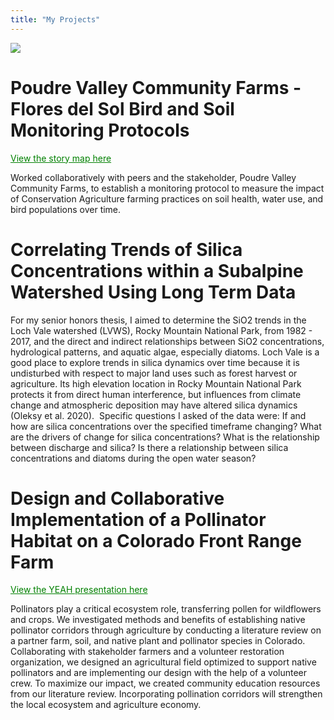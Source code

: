```yaml
---
title: "My Projects"
---
```


![](heading.png){fig-align="center"}

# Poudre Valley Community Farms - Flores del Sol Bird and Soil Monitoring Protocols

[View the story map here](https://arcg.is/1Sfnb00){style="color: green"}

Worked collaboratively with peers and the stakeholder, Poudre Valley Community Farms, to establish a monitoring protocol to measure the impact of Conservation Agriculture farming practices on soil health,
water use, and bird populations over time.

# **Correlating Trends of Silica Concentrations within a Subalpine Watershed Using Long Term Data**

For my senior honors thesis, I aimed to determine the SiO2 trends in the Loch Vale watershed (LVWS), Rocky Mountain National Park, from 1982 - 2017, and the direct and indirect relationships between SiO2 concentrations, hydrological patterns, and aquatic algae, especially diatoms. Loch Vale is a good place to explore trends in silica dynamics over time because it is undisturbed with respect to major land uses such as forest harvest or agriculture. Its high elevation location in Rocky Mountain National Park protects it from direct human interference, but influences from climate change and atmospheric deposition may have altered silica dynamics (Oleksy et al. 2020).  Specific questions I asked of the data were: If and how are silica concentrations over the specified timeframe changing? What are the drivers of change for silica concentrations? What is the relationship between discharge and silica? Is there a relationship between silica concentrations and diatoms during the open water season? 

# Design and Collaborative Implementation of a Pollinator Habitat on a Colorado Front Range Farm 

[View the YEAH presentation here](https://digitalcommons.mtu.edu/yeah-conference/april2021/all-events/16/){style="color: green"}

Pollinators play a critical ecosystem role, transferring pollen for wildflowers and crops. We investigated methods and benefits of establishing native pollinator corridors through agriculture by conducting a literature review on a partner farm, soil, and native plant and pollinator species in Colorado. Collaborating with stakeholder farmers and a volunteer restoration organization, we designed an agricultural field optimized to support native pollinators and are implementing our design with the help of a volunteer crew. To maximize our impact, we created community education resources from our literature review. Incorporating pollination corridors will strengthen the local ecosystem and agriculture economy.
